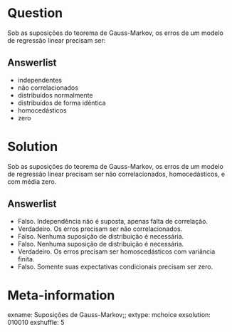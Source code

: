 Question
========
Sob as suposições do teorema de Gauss-Markov, os erros
de um modelo de regressão linear precisam ser:

Answerlist
----------
* independentes
* não correlacionados
* distribuídos normalmente
* distribuídos de forma idêntica
* homocedásticos
* zero


Solution
========
Sob as suposições do teorema de Gauss-Markov, os erros
de um modelo de regressão linear precisam ser não correlacionados, homocedásticos, e com média zero.

Answerlist
----------
* Falso. Independência não é suposta, apenas falta de correlação.
* Verdadeiro. Os erros precisam ser não correlacionados.
* Falso. Nenhuma suposição de distribuição é necessária.
* Falso. Nenhuma suposição de distribuição é necessária.
* Verdadeiro. Os erros precisam ser homoscedásticos com variância finita.
* Falso. Somente suas expectativas condicionais precisam ser zero.


Meta-information
================
exname: Suposições de Gauss-Markov;;
extype: mchoice
exsolution: 010010
exshuffle: 5

